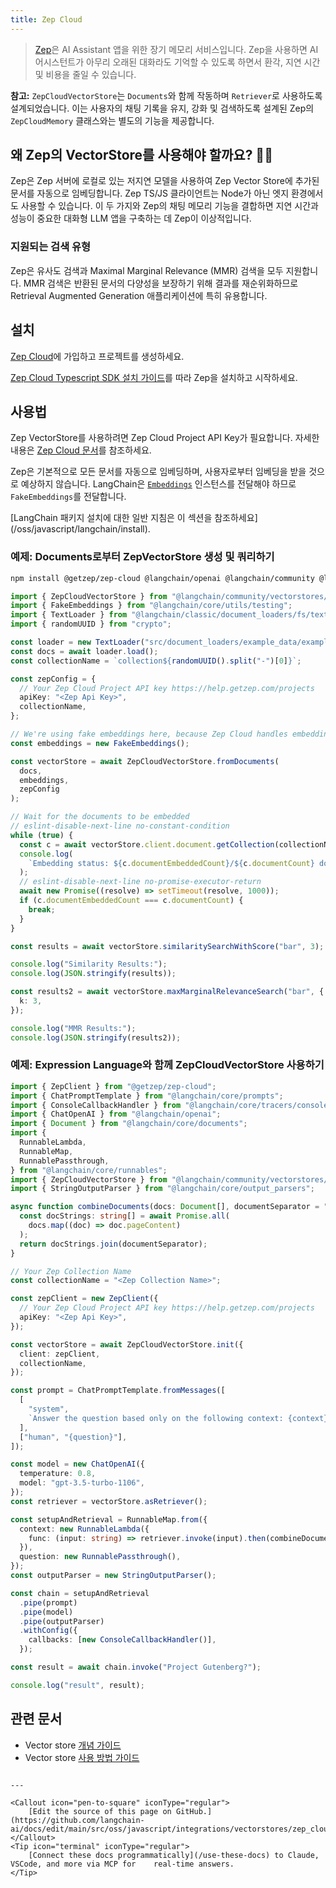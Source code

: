 ```yaml
---
title: Zep Cloud
---
```


> [Zep](https://www.getzep.com)은 AI Assistant 앱을 위한 장기 메모리 서비스입니다.
> Zep을 사용하면 AI 어시스턴트가 아무리 오래된 대화라도 기억할 수 있도록 하면서
> 환각, 지연 시간 및 비용을 줄일 수 있습니다.

**참고:** `ZepCloudVectorStore`는 `Documents`와 함께 작동하며 `Retriever`로 사용하도록 설계되었습니다.
이는 사용자의 채팅 기록을 유지, 강화 및 검색하도록 설계된 Zep의 `ZepCloudMemory` 클래스와는 별도의 기능을 제공합니다.

## 왜 Zep의 VectorStore를 사용해야 할까요? 🤖🚀

Zep은 Zep 서버에 로컬로 있는 저지연 모델을 사용하여 Zep Vector Store에 추가된 문서를 자동으로 임베딩합니다.
Zep TS/JS 클라이언트는 Node가 아닌 엣지 환경에서도 사용할 수 있습니다. 이 두 가지와 Zep의 채팅 메모리 기능을
결합하면 지연 시간과 성능이 중요한 대화형 LLM 앱을 구축하는 데 Zep이 이상적입니다.

### 지원되는 검색 유형

Zep은 유사도 검색과 Maximal Marginal Relevance (MMR) 검색을 모두 지원합니다. MMR 검색은
반환된 문서의 다양성을 보장하기 위해 결과를 재순위화하므로 Retrieval Augmented Generation 애플리케이션에 특히 유용합니다.

## 설치

[Zep Cloud](https://app.getzep.com/)에 가입하고 프로젝트를 생성하세요.

[Zep Cloud Typescript SDK 설치 가이드](https://help.getzep.com/sdks)를 따라 Zep을 설치하고 시작하세요.

## 사용법

Zep VectorStore를 사용하려면 Zep Cloud Project API Key가 필요합니다. 자세한 내용은 [Zep Cloud 문서](https://help.getzep.com/projects)를 참조하세요.

Zep은 기본적으로 모든 문서를 자동으로 임베딩하며, 사용자로부터 임베딩을 받을 것으로 예상하지 않습니다.
LangChain은 [`Embeddings`](https://v03.api.js.langchain.com/classes/_langchain_core.embeddings.Embeddings.html) 인스턴스를 전달해야 하므로 `FakeEmbeddings`를 전달합니다.

<Tip>
[LangChain 패키지 설치에 대한 일반 지침은 이 섹션을 참조하세요](/oss/javascript/langchain/install).
</Tip>

### 예제: Documents로부터 ZepVectorStore 생성 및 쿼리하기

```bash npm
npm install @getzep/zep-cloud @langchain/openai @langchain/community @langchain/core
```

```typescript
import { ZepCloudVectorStore } from "@langchain/community/vectorstores/zep_cloud";
import { FakeEmbeddings } from "@langchain/core/utils/testing";
import { TextLoader } from "@langchain/classic/document_loaders/fs/text";
import { randomUUID } from "crypto";

const loader = new TextLoader("src/document_loaders/example_data/example.txt");
const docs = await loader.load();
const collectionName = `collection${randomUUID().split("-")[0]}`;

const zepConfig = {
  // Your Zep Cloud Project API key https://help.getzep.com/projects
  apiKey: "<Zep Api Key>",
  collectionName,
};

// We're using fake embeddings here, because Zep Cloud handles embedding for you
const embeddings = new FakeEmbeddings();

const vectorStore = await ZepCloudVectorStore.fromDocuments(
  docs,
  embeddings,
  zepConfig
);

// Wait for the documents to be embedded
// eslint-disable-next-line no-constant-condition
while (true) {
  const c = await vectorStore.client.document.getCollection(collectionName);
  console.log(
    `Embedding status: ${c.documentEmbeddedCount}/${c.documentCount} documents embedded`
  );
  // eslint-disable-next-line no-promise-executor-return
  await new Promise((resolve) => setTimeout(resolve, 1000));
  if (c.documentEmbeddedCount === c.documentCount) {
    break;
  }
}

const results = await vectorStore.similaritySearchWithScore("bar", 3);

console.log("Similarity Results:");
console.log(JSON.stringify(results));

const results2 = await vectorStore.maxMarginalRelevanceSearch("bar", {
  k: 3,
});

console.log("MMR Results:");
console.log(JSON.stringify(results2));
```

### 예제: Expression Language와 함께 ZepCloudVectorStore 사용하기

```typescript
import { ZepClient } from "@getzep/zep-cloud";
import { ChatPromptTemplate } from "@langchain/core/prompts";
import { ConsoleCallbackHandler } from "@langchain/core/tracers/console";
import { ChatOpenAI } from "@langchain/openai";
import { Document } from "@langchain/core/documents";
import {
  RunnableLambda,
  RunnableMap,
  RunnablePassthrough,
} from "@langchain/core/runnables";
import { ZepCloudVectorStore } from "@langchain/community/vectorstores/zep_cloud";
import { StringOutputParser } from "@langchain/core/output_parsers";

async function combineDocuments(docs: Document[], documentSeparator = "\n\n") {
  const docStrings: string[] = await Promise.all(
    docs.map((doc) => doc.pageContent)
  );
  return docStrings.join(documentSeparator);
}

// Your Zep Collection Name
const collectionName = "<Zep Collection Name>";

const zepClient = new ZepClient({
  // Your Zep Cloud Project API key https://help.getzep.com/projects
  apiKey: "<Zep Api Key>",
});

const vectorStore = await ZepCloudVectorStore.init({
  client: zepClient,
  collectionName,
});

const prompt = ChatPromptTemplate.fromMessages([
  [
    "system",
    `Answer the question based only on the following context: {context}`,
  ],
  ["human", "{question}"],
]);

const model = new ChatOpenAI({
  temperature: 0.8,
  model: "gpt-3.5-turbo-1106",
});
const retriever = vectorStore.asRetriever();

const setupAndRetrieval = RunnableMap.from({
  context: new RunnableLambda({
    func: (input: string) => retriever.invoke(input).then(combineDocuments),
  }),
  question: new RunnablePassthrough(),
});
const outputParser = new StringOutputParser();

const chain = setupAndRetrieval
  .pipe(prompt)
  .pipe(model)
  .pipe(outputParser)
  .withConfig({
    callbacks: [new ConsoleCallbackHandler()],
  });

const result = await chain.invoke("Project Gutenberg?");

console.log("result", result);
```

## 관련 문서

- Vector store [개념 가이드](/oss/javascript/integrations/vectorstores)
- Vector store [사용 방법 가이드](/oss/javascript/integrations/vectorstores)
```

---

<Callout icon="pen-to-square" iconType="regular">
    [Edit the source of this page on GitHub.](https://github.com/langchain-ai/docs/edit/main/src/oss/javascript/integrations/vectorstores/zep_cloud.mdx)
</Callout>
<Tip icon="terminal" iconType="regular">
    [Connect these docs programmatically](/use-these-docs) to Claude, VSCode, and more via MCP for    real-time answers.
</Tip>
